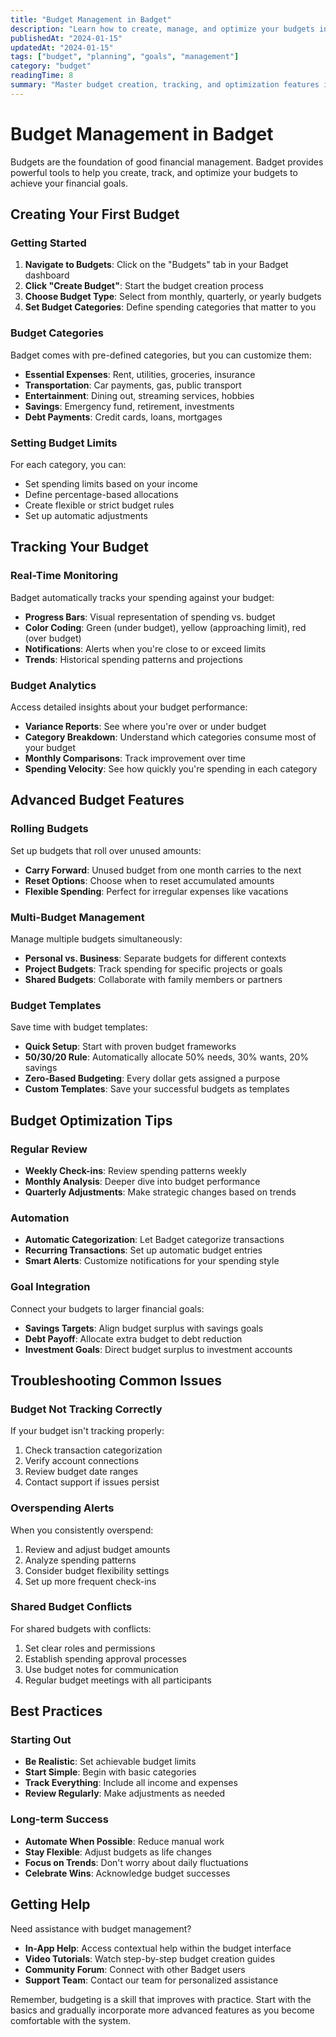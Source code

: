```yaml
---
title: "Budget Management in Badget"
description: "Learn how to create, manage, and optimize your budgets in Badget to achieve your financial goals."
publishedAt: "2024-01-15"
updatedAt: "2024-01-15"
tags: ["budget", "planning", "goals", "management"]
category: "budget"
readingTime: 8
summary: "Master budget creation, tracking, and optimization features in Badget to take control of your finances and reach your financial goals."
---
```


# Budget Management in Badget

Budgets are the foundation of good financial management. Badget provides powerful tools to help you create, track, and optimize your budgets to achieve your financial goals.

## Creating Your First Budget

### Getting Started

1. **Navigate to Budgets**: Click on the "Budgets" tab in your Badget dashboard
2. **Click "Create Budget"**: Start the budget creation process
3. **Choose Budget Type**: Select from monthly, quarterly, or yearly budgets
4. **Set Budget Categories**: Define spending categories that matter to you

### Budget Categories

Badget comes with pre-defined categories, but you can customize them:

- **Essential Expenses**: Rent, utilities, groceries, insurance
- **Transportation**: Car payments, gas, public transport
- **Entertainment**: Dining out, streaming services, hobbies
- **Savings**: Emergency fund, retirement, investments
- **Debt Payments**: Credit cards, loans, mortgages

### Setting Budget Limits

For each category, you can:

- Set spending limits based on your income
- Define percentage-based allocations
- Create flexible or strict budget rules
- Set up automatic adjustments

## Tracking Your Budget

### Real-Time Monitoring

Badget automatically tracks your spending against your budget:

- **Progress Bars**: Visual representation of spending vs. budget
- **Color Coding**: Green (under budget), yellow (approaching limit), red (over budget)
- **Notifications**: Alerts when you're close to or exceed limits
- **Trends**: Historical spending patterns and projections

### Budget Analytics

Access detailed insights about your budget performance:

- **Variance Reports**: See where you're over or under budget
- **Category Breakdown**: Understand which categories consume most of your budget
- **Monthly Comparisons**: Track improvement over time
- **Spending Velocity**: See how quickly you're spending in each category

## Advanced Budget Features

### Rolling Budgets

Set up budgets that roll over unused amounts:

- **Carry Forward**: Unused budget from one month carries to the next
- **Reset Options**: Choose when to reset accumulated amounts
- **Flexible Spending**: Perfect for irregular expenses like vacations

### Multi-Budget Management

Manage multiple budgets simultaneously:

- **Personal vs. Business**: Separate budgets for different contexts
- **Project Budgets**: Track spending for specific projects or goals
- **Shared Budgets**: Collaborate with family members or partners

### Budget Templates

Save time with budget templates:

- **Quick Setup**: Start with proven budget frameworks
- **50/30/20 Rule**: Automatically allocate 50% needs, 30% wants, 20% savings
- **Zero-Based Budgeting**: Every dollar gets assigned a purpose
- **Custom Templates**: Save your successful budgets as templates

## Budget Optimization Tips

### Regular Review

- **Weekly Check-ins**: Review spending patterns weekly
- **Monthly Analysis**: Deeper dive into budget performance
- **Quarterly Adjustments**: Make strategic changes based on trends

### Automation

- **Automatic Categorization**: Let Badget categorize transactions
- **Recurring Transactions**: Set up automatic budget entries
- **Smart Alerts**: Customize notifications for your spending style

### Goal Integration

Connect your budgets to larger financial goals:

- **Savings Targets**: Align budget surplus with savings goals
- **Debt Payoff**: Allocate extra budget to debt reduction
- **Investment Goals**: Direct budget surplus to investment accounts

## Troubleshooting Common Issues

### Budget Not Tracking Correctly

If your budget isn't tracking properly:

1. Check transaction categorization
2. Verify account connections
3. Review budget date ranges
4. Contact support if issues persist

### Overspending Alerts

When you consistently overspend:

1. Review and adjust budget amounts
2. Analyze spending patterns
3. Consider budget flexibility settings
4. Set up more frequent check-ins

### Shared Budget Conflicts

For shared budgets with conflicts:

1. Set clear roles and permissions
2. Establish spending approval processes
3. Use budget notes for communication
4. Regular budget meetings with all participants

## Best Practices

### Starting Out

- **Be Realistic**: Set achievable budget limits
- **Start Simple**: Begin with basic categories
- **Track Everything**: Include all income and expenses
- **Review Regularly**: Make adjustments as needed

### Long-term Success

- **Automate When Possible**: Reduce manual work
- **Stay Flexible**: Adjust budgets as life changes
- **Focus on Trends**: Don't worry about daily fluctuations
- **Celebrate Wins**: Acknowledge budget successes

## Getting Help

Need assistance with budget management?

- **In-App Help**: Access contextual help within the budget interface
- **Video Tutorials**: Watch step-by-step budget creation guides
- **Community Forum**: Connect with other Badget users
- **Support Team**: Contact our team for personalized assistance

Remember, budgeting is a skill that improves with practice. Start with the basics and gradually incorporate more advanced features as you become comfortable with the system.